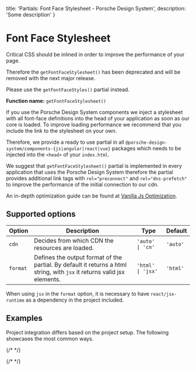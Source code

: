 
  title: 'Partials: Font Face Stylesheet - Porsche Design System',
  description: 'Some description'
}

# Font Face Stylesheet

<Notification heading="Deprecation hint" headingTag="h2" state="warning">
  Critical CSS should be inlined in order to improve the performance of your page.

  Therefore the `getFontFaceStylesheet()` has been deprecated and will be removed with the next major release.

  Please use the `getFontFaceStyles()` partial instead.
</Notification>

**Function name:** `getFontFaceStylesheet()`

If you use the Porsche Design System components we inject a stylesheet with all font-face definitions into the head of
your application as soon as our core is loaded. To improve loading performance we recommend that you include the link to
the stylesheet on your own.

Therefore, we provide a ready to use partial in all `@porsche-design-system/components-{js|angular|react|vue}` packages
which needs to be injected into the `<head>` of your `index.html`.

We suggest that `getFontFaceStylesheet()` partial is implemented in every application that uses the Porsche Design
System therefore the partial provides additional link tags with `rel="preconnect"` and `rel="dns-prefetch"` to improve
the performance of the initial connection to our cdn.

An in-depth optimization guide can be found at
[Vanilla Js Optimization](must-know/initialization/vanilla-js#optimization).

## Supported options

| Option   | Description                                                                                                              | Type    | Default |
| -------- | ------------------------------------------------------------------------------------------------------------------------ | ------- | ------- |
| `cdn`    | Decides from which CDN the resources are loaded.                                                                         | `'auto' \| 'cn'`   | `'auto'` |
| `format` | Defines the output format of the partial. By default it returns a html string, with `jsx` it returns valid jsx elements. | `'html' \| 'jsx'`  | `'html'` |

When using `jsx` in the `format` option, it is necessary to have `react/jsx-runtime` as a dependency in the project
included.

## Examples

Project integration differs based on the project setup.
The following showcases the most common ways.

{/* <PartialDocs name="getFontFaceStylesheet" :params="params" location="head"></PartialDocs> */}

{/* <script lang="ts">

  @Component
  public params = [
{
  value: ""
},
{
  value: "{ cdn: 'cn' }",
  comment: 'force using China CDN',
},
  ];
}
</script> */}
